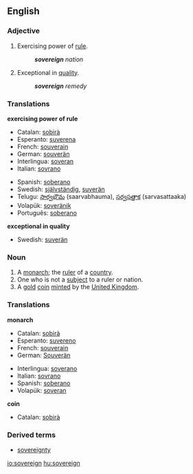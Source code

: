 ==English==

===Adjective===
{{en-adj-more}}

# Exercising power of [[rule]].
#: '''''sovereign''' nation''
# Exceptional in [[quality]].
#: '''''sovereign''' remedy''

===Translations===
'''exercising power of rule'''
{{top}}
*Catalan: [[sobirà]]
*Esperanto: [[suverena]]
*French: [[souverain]]
*German: [[souverän]]
*Interlingua: [[soveran]]
*Italian: [[sovrano]]
{{mid}}
*Spanish: [[soberano]]
*Swedish: [[självständig]], [[suverän]]
*Telugu: [[సార్వభౌమ]] (saarvabhauma), [[సర్వసత్తాక]] (sarvasattaaka)
*Volapük: [[soveränik]]
*Português: [[soberano]]
{{bottom}}

'''exceptional in quality'''
{{top}}
{{mid}}
*Swedish: [[suverän]]
{{bottom}}
 
===Noun===
{{en-noun}}

#A [[monarch]]; the [[ruler]] of a [[country]].
#One who is not a [[subject]] to a ruler or nation.
#A [[gold]] [[coin]] [[mint]]ed by the [[United Kingdom]].

===Translations===
'''monarch'''
{{top}}
*Catalan: [[sobirà]] {{m}}
*Esperanto: [[suvereno]]
*French: [[souverain]] {{m}}
*German: [[Souverän]]
{{mid}}
*Interlingua: [[soverano]]
*Italian: [[sovrano]]
*Spanish: [[soberano]]
*Volapük: [[soveran]]
{{bottom}}

'''coin'''
{{top}}
*Catalan: [[sobirà]] {{m}}
{{mid}}
{{bottom}}

===Derived terms===
*[[sovereignty]]

[[io:sovereign]]
[[hu:sovereign]]